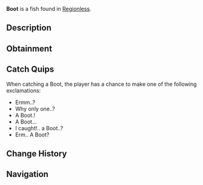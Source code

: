 {{FishInfobox
|image          = Boot.png
|rarity         = Trash
|sea            = First Sea
|location       = [[Regionless]]
|sublocation    = 
|sources        = Crab Cage, Fishing Rod
|radar_location = 
|xp             = 20
|weather        = 
|time           = 
|season         = 
|bait           = Magnet
|base_weight    = 1.2
|base_value     = 15
|weight_range   = 0
|base_chance    = 17
|base_resil     = 120
}}
'''Boot''' is a {{Rarity|Trash}} fish found in [[Regionless]].

== Description ==
{{Description|Who would leave this in an ocean? Seems to be in great condition too. A common boot, must of fallen off of a boat?.. Or Someone must of fallen off of a boat.. Whatever. either way, it's yours now!|Bestiary Entry}}

== Obtainment ==
{{Description|Find it in cheap bodies of water.|Bestiary Hint}}
{{Fish Availability|
Ancient Archives
Ancient Isle/Algae Hunt
Apex Fish Hunt/Mosslurker
Atlantis/Ancient Kraken Hunt
Atlantis/Ethereal Abyss
Atlantis/Kraken Hunt
Atlantis/Kraken Pool
Atlantis/Poseidon Temple
Atlantis/Sunken Depths
Atlantis/Surrounding Ocean
Atlantis/Zeus's Rod Room
Bloop Fish
Cryogenic Canal
FischFright/Frightful Pool
Forsaken Shores/Algae Hunt
Forsaken Shores/Coral Reef
Forsaken Shores/Freshwater Pond
Forsaken Shores/Surrounding Ocean
Frigid Cavern
Glacial Grotto
Golden Tide
Grand Reef
Keepers Altar
LEGO Pool/Studolodon Hunt
Lovestorm/Normal
Lovestorm/Supercharged
Lucky Event/Blarney McBreeze
Lucky Event/O'Mango Goldgrin
Lucky Event/Plumrick O'Luck
Lucky Event/Rowdy McCharm
Lucky Event/Sunny O'Coin
Megalodon Hunt/Eclipse and Weekend
Megalodon Hunt/Normal
Moosewood/Seaweed and Mini-Island
Moosewood/Surrounding Ocean
Mushgrove Swamp/Algae Hunt
Narwhal Hunt/Beluga/First Sea
Narwhal Hunt/Magician Narwhal/First Sea
Narwhal Hunt/Narwhal/First Sea
Northern Summit/Surrounding Ocean
Ocean
Ocean/Deep Ocean
Ocean/Hidden Scallop Abundance
Ocean/Strange Whirlpool
Ocean/The Arch
Orca Migration/Ancient
Orca Migration/Normal
Overgrowth Caves
Snowcap Island/Algae Hunt
Snowcap Island/Freshwater Pond
Sunstone Island/Crate Cave
Whale Migration/Moby
Whale Migration/Normal
|top_rods      = 
Training Rod\198876.71\277666.67;
Flimsy Rod\185216.35\389099.38;
Fast Rod\174069.15\174069.15;
Astralhook Rod\173263.18\173263.18;
No-Life Rod\170676.42\170676.42;
Heaven's Rod\110123.49\166466.83;
Seraphic Rod\170004.52\170004.52;
Ethereal Prism Rod\168801.86\168801.86;
Challenger's Rod\155607.27\155607.27;
Rod Of The Forgotten Fang\155238.03\155238.03;
Blazebringer Rod\154684.18\154684.18;
Free Spirit Rod\148358.33\148358.33;
Verdant Shear Rod\145472.07\145472.07;
Zeus Rod\145099.07\145099.07;
Rod Of The Depths\141425.53\141425.53;
Depthseeker Rod\132722.07\132722.07;
Rod Of The Exalted One\132586.44\132586.44;
Avalanche Rod\119327.79\119327.79;
Trident Rod\118144.11\118144.11;
Volcanic Rod\110206.12\110206.12;
Steady Rod\92045.66\92045.66
|recommended   = Training Rod
}}

== Catch Quips ==
When catching a Boot, the player has a chance to make one of the following exclamations:
* Ermm..?
* Why only one..?
* A Boot.!
* A Boot...
* I caught!.. a Boot..?
* Erm.. A Boot?

== Change History ==
{{Change History|{{subst:Current Version}}}}

== Navigation ==
{{Fish Navbox|Regionless}}